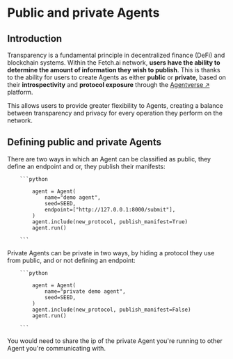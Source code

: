 
# Public and private Agents

## Introduction

Transparency is a fundamental principle in decentralized finance (DeFi) and blockchain systems. Within the Fetch.ai network, **users have the ability to determine the amount of information they wish to publish**. This is thanks to the ability for users to create Agents as either **public** or **private**, based on their **introspectivity** and **protocol exposure** through the [Agentverse ↗️](/concepts/agent-services/agentverse-intro) platform.

<ImageByTheme
  darkSrc={DarkPublicAndPrivateAgents}
  lightSrc={PublicAndPrivateAgents}
  alt="public-and-private-agents"
/>

This allows users to provide greater flexibility to Agents, creating a balance between transparency and privacy for every operation they perform on the network.

## Defining public and private Agents

There are two ways in which an Agent can be classified as public, they define an endpoint and or, they publish their manifests:

        ```python

            agent = Agent(
                name="demo agent",
                seed=SEED,
                endpoint=["http://127.0.0.1:8000/submit"],
            )
            agent.include(new_protocol, publish_manifest=True)
            agent.run()

        ```

Private Agents can be private in two ways, by hiding a protocol they use from public, and or not defining an endpoint:

        ```python

            agent = Agent(
                name="private demo agent",
                seed=SEED,
            )
            agent.include(new_protocol, publish_manifest=False)
            agent.run()

        ```

You would need to share the ip of the private Agent you're running to other Agent you're communicating with.

